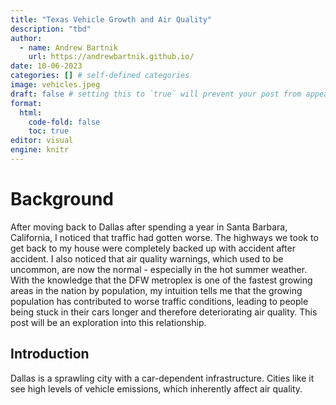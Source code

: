 ```yaml
---
title: "Texas Vehicle Growth and Air Quality"
description: "tbd"
author:
  - name: Andrew Bartnik
    url: https://andrewbartnik.github.io/
date: 10-06-2023
categories: [] # self-defined categories
image: vehicles.jpeg
draft: false # setting this to `true` will prevent your post from appearing on your listing page until you're ready!
format: 
  html: 
    code-fold: false
    toc: true
editor: visual
engine: knitr
---
```


# Background

After moving back to Dallas after spending a year in Santa Barbara, California, I noticed that traffic had gotten worse. The highways we took to get back to my house were completely backed up with accident after accident. I also noticed that air quality warnings, which used to be uncommon, are now the normal - especially in the hot summer weather. With the knowledge that the DFW metroplex is one of the fastest growing areas in the nation by population, my intuition tells me that the growing population has contributed to worse traffic conditions, leading to people being stuck in their cars longer and therefore deteriorating air quality. This post will be an exploration into this relationship.

## Introduction

Dallas is a sprawling city with a car-dependent infrastructure. Cities like it see high levels of vehicle emissions, which inherently affect air quality.

